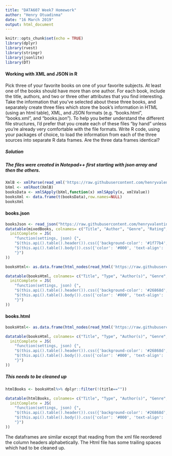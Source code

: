 ```yaml
---
title: "DATA607 Week7 Homework"
author: "Henry Otuadinma"
date: "16 March 2019"
output: html_document
---
```


```r
knitr::opts_chunk$set(echo = TRUE)
library(dplyr)
library(rvest)
library(stringr)
library(jsonlite)
library(DT)
```

#### Working with XML and JSON in R

Pick three of your favorite books on one of your favorite subjects. At least one of the books should have more
than one author. For each book, include the title, authors, and two or three other attributes that you find
interesting.
Take the information that you've selected about these three books, and separately create three files which
store the book's information in HTML (using an html table), XML, and JSON formats (e.g. "books.html",
"books.xml", and "books.json"). To help you better understand the different file structures, I'd prefer that you
create each of these files "by hand" unless you're already very comfortable with the file formats.
Write R code, using your packages of choice, to load the information from each of the three sources into
separate R data frames. Are the three data frames identical?

##### Solution
##### The files were created in Notepad++ first starting with json array and then the others.

```r
XmlB <- xmlParse(read_xml('https://raw.githubusercontent.com/henryvalentine/MSDS2019/master/Classes/DATA%20607/Home%20works/Week7/books.xml'))
bXml <- xmlRoot(XmlB)
booksData <- xmlSApply(bXml,function(x) xmlSApply(x, xmlValue))
booksXml <- data.frame(t(booksData),row.names=NULL)
booksXml
```

#### books.json

```r
booksJson <- read_json("https://raw.githubusercontent.com/henryvalentine/MSDS2019/master/Classes/DATA%20607/Home%20works/Week7/books.json", simplifyVector = TRUE)
datatable(mixedBooks, colnames= c("Title", "Author", "Genre", "Rating", "Number of reviewers", "Type", "Price($)"), class = 'cell-border stripe', options = list(
  initComplete = JS(
    "function(settings, json) {",
    "$(this.api().table().header()).css({'background-color': '#1f77b4', 'color': '#fff', 'text-align': 'center !important'});",
    "$(this.api().table().body()).css({'color': '#000', 'text-align': 'center !important'});",
    "}")
))
```

```r
booksHtml<- as.data.frame(html_nodes(read_html('https://raw.githubusercontent.com/henryvalentine/MSDS2019/master/Classes/DATA%20607/Home%20works/Week7/books.html'), "table")%>% html_table(fill=TRUE))

datatable(booksHtml, colnames= c("Title", "Type", "Author(s)", "Genre", "Date Publish", "Type", "Rating", "Number of Reviewers"), class = 'cell-border stripe', options = list(
  initComplete = JS(
    "function(settings, json) {",
    "$(this.api().table().header()).css({'background-color': '#26868d', 'color': '#fff', 'text-align': 'center !important'});",
    "$(this.api().table().body()).css({'color': '#000', 'text-align': 'center !important'});",
    "}")
))
```


#### books.html

```r
booksHtml<- as.data.frame(html_nodes(read_html('https://raw.githubusercontent.com/henryvalentine/MSDS2019/master/Classes/DATA%20607/Home%20works/Week7/books.html'), "table")%>% html_table(fill=TRUE))

datatable(booksHtml, colnames= c("Title", "Type", "Author(s)", "Genre", "Date Publish", "Type", "Rating", "Number of Reviewers"), class = 'cell-border stripe', options = list(
  initComplete = JS(
    "function(settings, json) {",
    "$(this.api().table().header()).css({'background-color': '#26868d', 'color': '#fff', 'text-align': 'center !important'});",
    "$(this.api().table().body()).css({'color': '#000', 'text-align': 'center !important'});",
    "}")
))
```

##### This needs to be cleaned up

```r

htmlBooks <- booksHtml%>% dplyr::filter(!(title==""))

datatable(htmlBooks, colnames= c("Title", "Type", "Author(s)", "Genre", "Date Publish", "Type", "Rating", "Number of Reviewers"), class = 'cell-border stripe', options = list(
  initComplete = JS(
    "function(settings, json) {",
    "$(this.api().table().header()).css({'background-color': '#26868d', 'color': '#fff', 'text-align': 'center !important'});",
    "$(this.api().table().body()).css({'color': '#000', 'text-align': 'center !important'});",
    "}")
))
```

The dataframes are similar except that reading from the xml file reordered the column headers alphabetically. The Html file has some trailing spaces which had to be cleaned up.